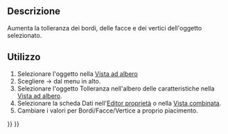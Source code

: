 <languages/>
{{Docnav/it
|[[OpenSCAD_ResizeMeshFeature/it|Ridimensiona la mesh]]
|[[OpenSCAD_Edgestofaces/it|Converti Bordi in Facce]]
|[[OpenSCAD_Workbench/it|OpenSCAD]]
|IconL=OpenSCAD_ResizeMeshFeature.svg
|IconR=OpenSCAD_Edgestofaces.svg
|IconC=Workbench_OpenSCAD.svg
}}

{{GuiCommand/it
|Name=OpenSCAD IncreaseTolerance‏‎Feature
|Name/it=Incrementa tolleranza
|MenuLocation=OpenSCAD → Incrementa tolleranza
|Workbenches=[[OpenSCAD_Workbench/it|OpenSCAD]]
}}

<span id="Description"></span>
==Descrizione== 

Aumenta la tolleranza dei bordi, delle facce e dei vertici dell'oggetto selezionato.

<span id="Usage"></span>
==Utilizzo== 

# Selezionare l'oggetto nella [[Tree_view/it|Vista ad albero]]
# Scegliere {{KEY| OpenSCAD}} → {{KEY|[[Image:OpenSCAD_IncreaseToleranceFeature.svg|24px]] Incrementa la tolleranza}} dal menu in alto.
# Selezionare l'oggetto Tolleranza nell'albero delle caratteristiche nella [[Tree_view/it|Vista ad albero]].
# Selezionare la scheda Dati nell'[[Property_editor/it|Editor proprietà]] o nella [[Combo_view/it|Vista combinata]].
# Cambiare i valori per Bordi/Facce/Vertice a proprio piacimento.


{{Docnav/it
|[[OpenSCAD_ResizeMeshFeature/it|Ridimensiona la mesh]]
|[[OpenSCAD_Edgestofaces/it|Converti Bordi in Facce]]
|[[OpenSCAD_Workbench/it|OpenSCAD]]
|IconL=OpenSCAD_ResizeMeshFeature.svg
|IconR=OpenSCAD_Edgestofaces.svg
|IconC=Workbench_OpenSCAD.svg
}}

{{OpenSCAD_Tools_navi{{#translation:}}}}
{{Userdocnavi{{#translation:}}}}